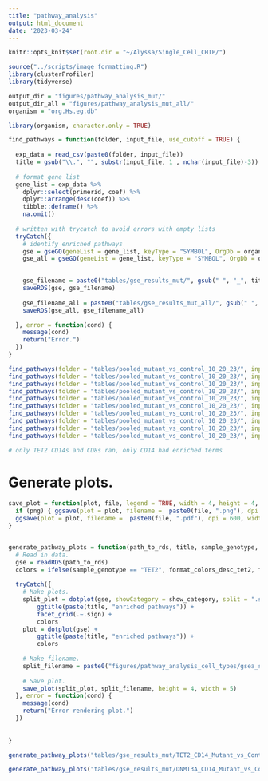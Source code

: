 ```yaml
---
title: "pathway_analysis"
output: html_document
date: '2023-03-24'
---
```


```r
knitr::opts_knit$set(root.dir = "~/Alyssa/Single_Cell_CHIP/")

source("../scripts/image_formatting.R")
library(clusterProfiler)
library(tidyverse)

output_dir = "figures/pathway_analysis_mut/"
output_dir_all = "figures/pathway_analysis_mut_all/"
organism = "org.Hs.eg.db"

library(organism, character.only = TRUE)
```

```r
find_pathways = function(folder, input_file, use_cutoff = TRUE) {
  
  exp_data = read_csv(paste0(folder, input_file))
  title = gsub("\\.", "", substr(input_file, 1 , nchar(input_file)-3))
  
  # format gene list
  gene_list = exp_data %>%
    dplyr::select(primerid, coef) %>%
    dplyr::arrange(desc(coef)) %>%
    tibble::deframe() %>%
    na.omit()
  
  # written with trycatch to avoid errors with empty lists
  tryCatch({
    # identify enriched pathways
    gse = gseGO(geneList = gene_list, keyType = "SYMBOL", OrgDb = organism, ont = "ALL", minGSSize = 50, maxGSSize = 800, pvalueCutoff = ifelse(use_cutoff, 0.05, 1), nPermSimple = 10000)
    gse_all = gseGO(geneList = gene_list, keyType = "SYMBOL", OrgDb = organism, ont = "ALL", minGSSize = 2, maxGSSize = 800, pvalueCutoff = ifelse(use_cutoff, 0.05, 1), nPermSimple = 10000)

    
    gse_filename = paste0("tables/gse_results_mut/", gsub(" ", "_", title), ifelse(use_cutoff, "", "_no_cutoff"), "_gse.rds")
    saveRDS(gse, gse_filename)
    
    gse_filename_all = paste0("tables/gse_results_mut_all/", gsub(" ", "_", title), ifelse(use_cutoff, "", "_no_cutoff"), "_gse_all.rds")
    saveRDS(gse_all, gse_filename_all)

  }, error = function(cond) {
    message(cond)
    return("Error.")
  })
}

```


```r
find_pathways(folder = "tables/pooled_mutant_vs_control_10_20_23/", input_file = "DNMT3A B Mutant vs Control.csv")
find_pathways(folder = "tables/pooled_mutant_vs_control_10_20_23/", input_file = "TET2 B Mutant vs Control.csv")
find_pathways(folder = "tables/pooled_mutant_vs_control_10_20_23/", input_file = "DNMT3A CD4 Mutant vs Control.csv")
find_pathways(folder = "tables/pooled_mutant_vs_control_10_20_23/", input_file = "TET2 CD4 Mutant vs Control.csv")
find_pathways(folder = "tables/pooled_mutant_vs_control_10_20_23/", input_file = "DNMT3A CD8 Mutant vs Control.csv")
find_pathways(folder = "tables/pooled_mutant_vs_control_10_20_23/", input_file = "TET2 CD8 Mutant vs Control.csv")
find_pathways(folder = "tables/pooled_mutant_vs_control_10_20_23/", input_file = "DNMT3A CD14 Mutant vs Control.csv")
find_pathways(folder = "tables/pooled_mutant_vs_control_10_20_23/", input_file = "TET2 CD14 Mutant vs Control.csv")
find_pathways(folder = "tables/pooled_mutant_vs_control_10_20_23/", input_file = "DNMT3A NK Mutant vs Control.csv")
find_pathways(folder = "tables/pooled_mutant_vs_control_10_20_23/", input_file = "TET2 NK Mutant vs Control.csv")

# only TET2 CD14s and CD8s ran, only CD14 had enriched terms
```

# Generate plots.
```r

save_plot = function(plot, file, legend = TRUE, width = 4, height = 4, png = FALSE) {
  if (png) { ggsave(plot = plot, filename =  paste0(file, ".png"), dpi = 600, width = ifelse(legend, width, width - 1.5), height = height, units = 'in') }
  ggsave(plot = plot, filename =  paste0(file, ".pdf"), dpi = 600, width = ifelse(legend, width, width - 1.5), height = height, units = 'in')
}


generate_pathway_plots = function(path_to_rds, title, sample_genotype, show_category = 4) {
  # Read in data.
  gse = readRDS(path_to_rds)
  colors = ifelse(sample_genotype == "TET2", format_colors_desc_tet2, format_colors_desc_dnmt3a)
  
  tryCatch({
    # Make plots.
    split_plot = dotplot(gse, showCategory = show_category, split = ".sign") +
        ggtitle(paste(title, "enriched pathways")) +
        facet_grid(.~.sign) +
        colors
    plot = dotplot(gse) +
        ggtitle(paste(title, "enriched pathways")) +
        colors
    
    # Make filename.
    split_filename = paste0("figures/pathway_analysis_cell_types/gsea_split_dotplot_", gsub("\\+", "", gsub(" ", "_", title)))
    
    # Save plot.
    save_plot(split_plot, split_filename, height = 4, width = 5)
  }, error = function(cond) {
    message(cond)
    return("Error rendering plot.")
  })
  
  
}
```

```r
generate_pathway_plots("tables/gse_results_mut/TET2_CD14_Mutant_vs_Control_gse.rds", "TET2 mutant CD14+ monocytes vs control monocytes", "TET2", show_category = c("positive regulation of leukocyte activation", "positive regulation of cell activation", "regulation of leukocyte activation", "leukocyte cell-cell adhesion"))

generate_pathway_plots("tables/gse_results_mut/DNMT3A_CD14_Mutant_vs_Control_gse.rds", "DNMT3A mutant CD14+ monocytes vs control monocytes", "DNMT3A", show_category = c("positive regulation of cell death", "response to bacterium", "leukocyte migration", "innate immune response"))
```
